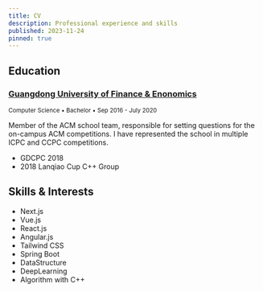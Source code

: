 ```yaml
---
title: CV
description: Professional experience and skills
published: 2023-11-24
pinned: true
---
```


## Education

### [Guangdong University of Finance & Enonomics](https://www.gdufe.edu.cn)

<small>Computer Science &bull; Bachelor &bull; Sep 2016 - July 2020</small>

<Spacer height="lg" />

Member of the ACM school team, responsible for setting questions for the on-campus ACM competitions. I have represented the school in multiple ICPC and CCPC competitions.

<Columns className="one">

  - GDCPC 2018
  - 2018 Lanqiao Cup C++ Group

</Columns>

<Spacer height="lg" />

## Skills & Interests

<Columns>

  - Next.js
  - Vue.js
  - React.js
  - Angular.js
  - Tailwind CSS
  - Spring Boot
  - DataStructure
  - DeepLearning
  - Algorithm with C++

</Columns>

<Spacer height="lg" />

